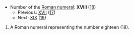 *Number of the [[Roman numeral]]: '''XVIII''' ([[eighteen|18]])
**Previous: [[XVII]] ([[seventeen|17]])
**Next: [[XIX]] ([[nineteen|19]])

# A Roman numeral representing the number eighteen (18).